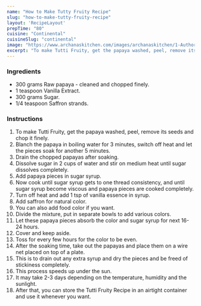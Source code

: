 ---
name: "How to Make Tutty Fruity Recipe"
slug: "how-to-make-tutty-fruity-recipe"
layout: 'RecipeLayout'
prepTime: "80"
cuisine: "Continental"
cuisineSlug: "continental"
image: "https://www.archanaskitchen.com/images/archanaskitchen/1-Author/Roop/Tutty_Fruity.jpg"
excerpt: "To make Tutti Fruity, get the papaya washed, peel, remove its seeds and chop it finely"
---

### Ingredients

- 300 grams Raw papaya - cleaned and chopped finely.
- 1 teaspoon Vanilla Extract.
- 300 grams Sugar.
- 1/4 teaspoon Saffron strands.

### Instructions

1. To make Tutti Fruity, get the papaya washed, peel, remove its seeds and chop it finely.
1. Blanch the papaya in boiling water for 3 minutes, switch off heat and let the pieces soak for another 5 minutes.
1. Drain the chopped papayas after soaking.
1. Dissolve sugar in 2 cups of water and stir on medium heat until sugar dissolves completely.
1. Add papaya pieces in sugar syrup.
1. Now cook until sugar syrup gets to one thread consistency, and until sugar syrup become viscous and papaya pieces are cooked completely.
1. Turn off heat and add 1 tsp of vanilla essence in syrup.
1. Add saffron for natural color.
1. You can also add food color if you want.
1. Divide the mixture, put in separate bowls to add various colors.
1. Let these papaya pieces absorb the color and sugar syrup for next 16-24 hours.
1. Cover and keep aside.
1. Toss for every few hours for the color to be even.
1. After the soaking time, take out the papayas and place them on a wire net placed on top of a plate.
1. This is to drain out any extra syrup and dry the pieces and be freed of stickiness completely.
1. This process speeds up under the sun.
1. It may take 2-3 days depending on the temperature, humidity and the sunlight.
1. After that, you can store the Tutti Fruity Recipe in an airtight container and use it whenever you want.
